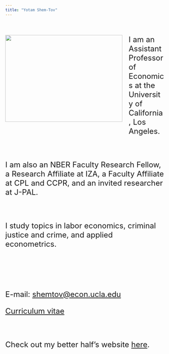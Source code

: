 ```yaml
---
title: "Yotam Shem-Tov"
---
```


 <!-- # To install icons I use the oackage library("icon") that can be installed using: devtools::install_github("ropenscilabs/icon") -->

<!-- To compile -->
<!-- library(rmarkdown) -->
<!-- render_site() -->


<!-- To push to github I use the following commands in the command line: -->
<!-- git add --all -->
<!-- git commit -m "CV updates" -->
<!-- git push -u origin master -->

<!-- <br><br> -->

<!-- <br><br> -->

<div class="page__inner-wrap" markdown="1">
<header><h1 class="page__title" itemprop="headline"></h1></header><section class="page__content" itemprop="text"><p><img class="img-responsive" style="float: left; margin: 0px 20px 20px 0px;" src="files/yotam3.jpg" width="370" height="275">
<font size="5"> 


I am an Assistant Professor of Economics at the University of California, Los Angeles.

&nbsp;

I am also an NBER Faculty Research Fellow, a Research Affiliate at IZA, a Faculty Affiliate at CPL and CCPR, and an invited researcher at J-PAL. 

&nbsp;

I study topics in labor economics, criminal justice and crime, and applied econometrics. 
<!-- I received a Ph.D. in Economics from UC Berkeley in May 2019. Before that, I completed an M.A. in Economics and a B.A. in Economics and Philosophy from Tel-Aviv University.    -->

&nbsp;


&nbsp;

<!-- E-mail: shemtov@econ.ucla.edu -->
E-mail: <a href="shemtov@econ.ucla.edu" target="_blank"> shemtov@econ.ucla.edu</a></p></section>
<a href="files/CV_Yotam_ShemTov.pdf" target="_blank">Curriculum vitae</a></p></section>

<!-- &nbsp; -->

<!--  **UCLA students**: Schedule a <a href="https://calendly.com/shem-tov/15min" target="_blank">15-min</a> meeting with me (feel free to register for more than one slot) -->

&nbsp;



Check out my better half's website <a href="https://sites.google.com/site/julianalondonovelez/home" target="_blank">here</a>.

<font size="3">
</div>

<br><br>
<br><br>
<!-- <br><br> -->

<!-- --- -->
<!-- ## Working papers -->
<!-- ### New Estimates of the Behavioral and Incapacitation Effects of Prison -->
<!-- #### with Evan K. Rose  (Job Market Paper) -->

<!-- U.S. courts provide constitutionally mandated legal services to indigent defendants via private court-appointed attorneys and public defenders' organizations. I investigate the relative efficacy of these two modes of indigent defense by comparing outcomes of co-defendants assigned either a public defender or a private court-appointed attorney within the same case. Using data from San Francisco and federal district courts, I argue and show empirically that in multiple defendant cases public defender assignment is as good as random. Estimates show that public defenders reduce the probability of any prison sentences by 22%, as well as the length of prison by 10%.   -->

<!-- --- -->
<!-- ## Working papers -->

<!-- aass -->

<!-- aassa -->

<!-- </body> -->



<!-- sdsdsd -->


<!-- <img style="float: right;" src="Screenshot from 2016-05-06 11:00:07.png"> -->



